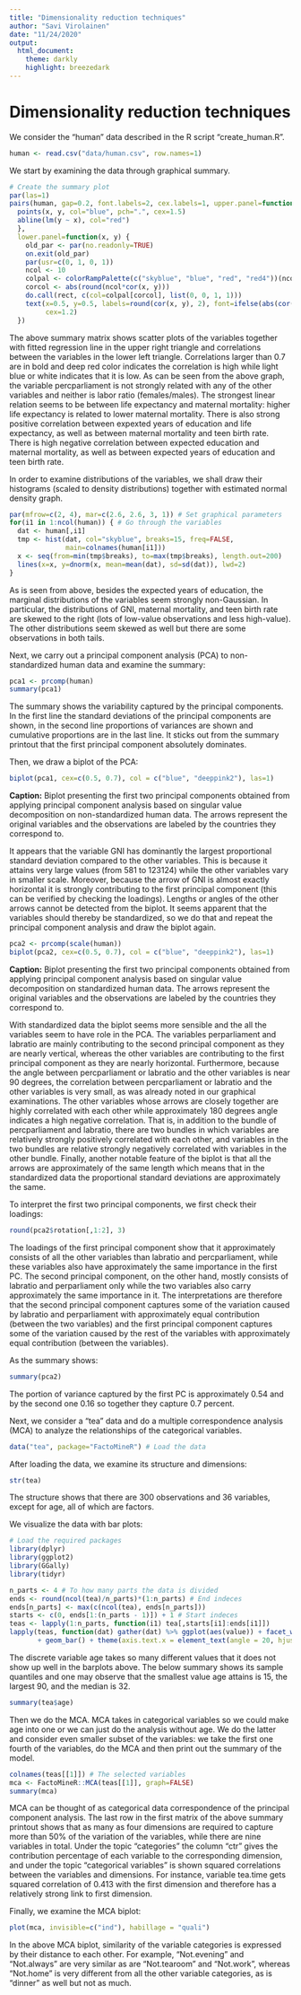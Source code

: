```yaml
---
title: "Dimensionality reduction techniques"
author: "Savi Virolainen"
date: "11/24/2020"
output: 
  html_document:
    theme: darkly
    highlight: breezedark
---
```


# Dimensionality reduction techniques
We consider the "human" data described in the R script "create_human.R".
```r
human <- read.csv("data/human.csv", row.names=1)
```

We start by examining the data through graphical summary. 
```r
# Create the summary plot
par(las=1)
pairs(human, gap=0.2, font.labels=2, cex.labels=1, upper.panel=function(x, y) {
  points(x, y, col="blue", pch=".", cex=1.5)
  abline(lm(y ~ x), col="red")
  },
  lower.panel=function(x, y) {
    old_par <- par(no.readonly=TRUE)
    on.exit(old_par)
    par(usr=c(0, 1, 0, 1))
    ncol <- 10
    colpal <- colorRampPalette(c("skyblue", "blue", "red", "red4"))(ncol)
    corcol <- abs(round(ncol*cor(x, y)))
    do.call(rect, c(col=colpal[corcol], list(0, 0, 1, 1)))
    text(x=0.5, y=0.5, labels=round(cor(x, y), 2), font=ifelse(abs(cor(x, y)) > 0.7, 4, 1),
         cex=1.2)
  })
```

The above summary matrix shows scatter plots of the variables together with fitted regression line in the upper right triangle and correlations between the variables in the lower left triangle. Correlations larger than 0.7 are in bold and deep red color indicates the correlation is high while light blue or white indicates that it is low. As can be seen from the above graph, the variable percparliament is not strongly related with any of the other variables and neither is labor ratio (females/males). The strongest linear relation seems to be between life expectancy and maternal mortality: higher life expectancy is related to lower maternal mortality. There is also strong positive correlation between expexted years of education and life expectancy, as well as between maternal mortality and teen birth rate. There is high negative correlation between expected education and maternal mortality, as well as between expected years of education and teen birth rate. 

In order to examine distributions of the variables, we shall draw their histograms (scaled to density distributions) together with estimated normal density graph. 

```r
par(mfrow=c(2, 4), mar=c(2.6, 2.6, 3, 1)) # Set graphical parameters
for(i1 in 1:ncol(human)) { # Go through the variables
  dat <- human[,i1]
  tmp <- hist(dat, col="skyblue", breaks=15, freq=FALSE,
              main=colnames(human[i1]))
  x <- seq(from=min(tmp$breaks), to=max(tmp$breaks), length.out=200) 
  lines(x=x, y=dnorm(x, mean=mean(dat), sd=sd(dat)), lwd=2)
}
```

As is seen from above, besides the expected years of education, the marginal distributions of the variables seem strongly non-Gaussian. In particular, the distributions of GNI, maternal mortality, and teen birth rate are skewed to the right (lots of low-value observations and less high-value). The other distributions seem skewed as well but there are some observations in both tails.

Next, we carry out a principal component analysis (PCA) to non-standardized human data and examine the summary:
```r
pca1 <- prcomp(human)
summary(pca1)
```
The summary shows the variability captured by the principal components. In the first line the standard deviations of the principal components are shown, in the second line proportions of variances are shown and cumulative proportions are in the last line. It sticks out from the summary printout that the first principal component absolutely dominates.

Then, we draw a biplot of the PCA:
```r
biplot(pca1, cex=c(0.5, 0.7), col = c("blue", "deeppink2"), las=1)
```

__Caption:__ Biplot presenting the first two principal components obtained from applying principal component analysis based on singular value decomposition on non-standardized human data. The arrows represent the original variables and the observations are labeled by the countries they correspond to.

It appears that the variable GNI has dominantly the largest proportional standard deviation compared to the other variables. This is because it attains very large values (from 581 to 123124) while the other variables vary in smaller scale. Moreover, because the arrow of GNI is almost exactly horizontal it is strongly contributing to the first principal component (this can be verified by checking the loadings). Lengths or angles of the other arrows cannot be detected from the biplot. It seems apparent that the variables should thereby be standardized, so we do that and repeat the principal component analysis and draw the biplot again.

```r
pca2 <- prcomp(scale(human))
biplot(pca2, cex=c(0.5, 0.7), col = c("blue", "deeppink2"), las=1)
```

__Caption:__ Biplot presenting the first two principal components obtained from applying principal component analysis based on singular value decomposition on standardized human data. The arrows represent the original variables and the observations are labeled by the countries they correspond to.

With standardized data the biplot seems more sensible and the all the variables seem to have role in the PCA. The variables perparliament and labratio are mainly contributing to the second principal component as they are nearly vertical, whereas the other variables are contributing to the first principal component as they are nearly horizontal. Furthermore, because the angle between percparliament or labratio and the other variables is near 90 degrees, the correlation between percparliament or labratio and the other variables is very small, as was already noted in our graphical examinations. The other variables whose arrows are closely together are highly correlated with each other while approximately 180 degrees angle indicates a high negative correlation. That is, in addition to the bundle of percparliament and labratio, there are two bundles in which variables are relatively strongly positively correlated with each other, and variables in the two bundles are relative strongly negatively correlated with variables in the other bundle. Finally, another notable feature of the biplot is that all the arrows are approximately of the same length which means that in the standardized data the proportional standard deviations are approximately the same.

To interpret the first two principal components, we first check their loadings:
```r
round(pca2$rotation[,1:2], 3)
```
The loadings of the first principal component show that it approximately consists of all the other variables than labratio and percparliament, while these variables also have approximately the same importance in the first PC. The second principal component, on the other hand, mostly consists of labratio and perparliament only while the two variables also carry approximately the same importance in it. The interpretations are therefore that the second principal component captures some of the variation caused by labratio and perparliament with approximately equal contribution (between the two variables) and the first principal component captures some of the variation caused by the rest of the variables with approximately equal contribution (between the variables).

As the summary shows:
```r
summary(pca2)
```
The portion of variance captured by the first PC is approximately 0.54 and by the second one 0.16 so together they capture 0.7 percent. 

Next, we consider a "tea" data and do a multiple correspondence analysis (MCA) to analyze the relationships of the categorical variables.
```r
data("tea", package="FactoMineR") # Load the data
```

After loading the data, we examine its structure and dimensions:
```r
str(tea)
```
The structure shows that there are 300 observations and 36 variables, except for age, all of which are factors.

We visualize the data with bar plots:
```r
# Load the required packages
library(dplyr)
library(ggplot2)
library(GGally)
library(tidyr)

n_parts <- 4 # To how many parts the data is divided
ends <- round(ncol(tea)/n_parts)*(1:n_parts) # End indeces
ends[n_parts] <- max(c(ncol(tea), ends[n_parts])) 
starts <- c(0, ends[1:(n_parts - 1)]) + 1 # Start indeces
teas <- lapply(1:n_parts, function(i1) tea[,starts[i1]:ends[i1]])
lapply(teas, function(dat) gather(dat) %>% ggplot(aes(value)) + facet_wrap("key", scales = "free")
       + geom_bar() + theme(axis.text.x = element_text(angle = 20, hjust = 1, size = 8)))
```

The discrete variable age takes so many different values that it does not show up well in the barplots above. The below summary shows its sample quantiles and one may observe that the smallest value age attains is 15, the largest 90, and the median is 32.
```r
summary(tea$age)
```

Then we do the MCA. MCA takes in categorical variables so we could make age into one or we can just do the analysis without age. We do the latter and consider even smaller subset of the variables: we take the first one fourth of the variables, do the MCA and then print out the summary of the model.
```r
colnames(teas[[1]]) # The selected variables
mca <- FactoMineR::MCA(teas[[1]], graph=FALSE)
summary(mca)
```
MCA can be thought of as categorical data correspondence of the principal component analysis. The last row in the first matrix of the above summary printout shows that as many as four dimensions are required to capture more than 50% of the variation of the variables, while there are nine variables in total. Under the topic "categories" the column "ctr" gives the contribution percentage of each variable to the corresponding dimension, and under the topic "categorical variables" is shown squared correlations between the variables and dimensions. For instance, variable tea.time gets squared correlation of 0.413 with the first dimension and therefore has a relatively strong link to first dimension.

Finally, we examine the MCA biplot:
```r
plot(mca, invisible=c("ind"), habillage = "quali")
```

In the above MCA biplot, similarity of the variable categories is expressed by their distance to each other. For example, "Not.evening" and "Not.always" are very similar as are "Not.tearoom" and "Not.work", whereas "Not.home" is very different from all the other variable categories, as is "dinner" as well but not as much.



